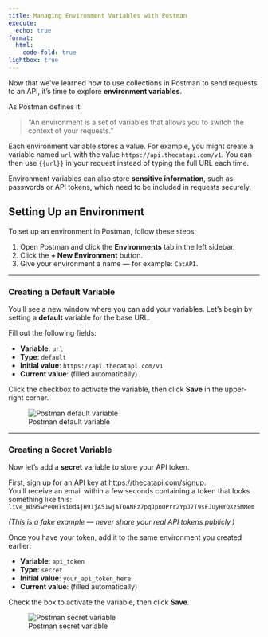 ```yaml
---
title: Managing Environment Variables with Postman
execute:
  echo: true
format:
  html:
    code-fold: true
lightbox: true
---
```


Now that we’ve learned how to use collections in Postman to send requests to an API, it's time to explore **environment variables**.

As Postman defines it:

> “An environment is a set of variables that allows you to switch the context of your requests.”

Each environment variable stores a value. For example, you might create a variable named `url` with the value `https://api.thecatapi.com/v1`. You can then use `{{url}}` in your request instead of typing the full URL each time.

Environment variables can also store **sensitive information**, such as passwords or API tokens, which need to be included in requests securely.

## Setting Up an Environment

To set up an environment in Postman, follow these steps:

1. Open Postman and click the **Environments** tab in the left sidebar.
2. Click the **+ New Environment** button.
3. Give your environment a name — for example: `CatAPI`.

---

### Creating a Default Variable

You’ll see a new window where you can add your variables. Let’s begin by setting a **default** variable for the base URL.

Fill out the following fields:

- **Variable**: `url`  
- **Type**: `default`  
- **Initial value**: `https://api.thecatapi.com/v1`  
- **Current value**: (filled automatically)

Click the checkbox to activate the variable, then click **Save** in the upper-right corner.

![Postman default variable](/static/imgs/postman-default-var.png)

---

### Creating a Secret Variable

Now let’s add a **secret** variable to store your API token.

First, sign up for an API key at [https://thecatapi.com/signup](https://thecatapi.com/signup).  
You’ll receive an email within a few seconds containing a token that looks something like this:  
`live_Wi95wPeQHTsi0d4jH91jA51wjATQANFz7pqJpnQPrr2YpJ7T9sFJuyHYQXz5MMem`

*(This is a fake example — never share your real API tokens publicly.)*

Once you have your token, add it to the same environment you created earlier:

- **Variable**: `api_token`  
- **Type**: `secret`  
- **Initial value**: `your_api_token_here`  
- **Current value**: (filled automatically)

Check the box to activate the variable, then click **Save**.

![Postman secret variable](/static/imgs/postman-secret-var.png)
